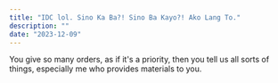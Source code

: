 ```yaml
---
title: "IDC lol. Sino Ka Ba?! Sino Ba Kayo?! Ako Lang To."
description: ""
date: "2023-12-09"
---
```


You give so many orders, as if it's a priority, then you tell us all sorts of things, especially me who provides materials to you.
